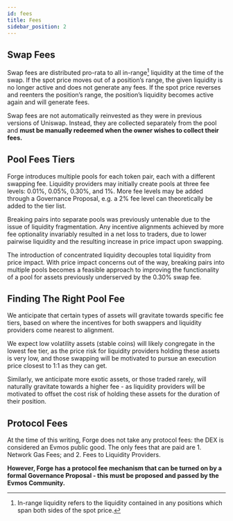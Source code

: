 ```yaml
---
id: fees
title: Fees
sidebar_position: 2
---
```


## Swap Fees

Swap fees are distributed pro-rata to all in-range[^1] liquidity at the time of the swap. If the spot price moves out of a position’s range, the given liquidity is no longer active and does not generate any fees. If the spot price reverses and reenters the position’s range, the position’s liquidity becomes active again and will generate fees.

Swap fees are not automatically reinvested as they were in previous versions of Uniswap. Instead, they are collected separately from the pool and **must be manually redeemed when the owner wishes to collect their fees.**

## Pool Fees Tiers

Forge introduces multiple pools for each token pair, each with a different swapping fee. Liquidity providers may initially create pools at three fee levels: 0.01%, 0.05%, 0.30%, and 1%. More fee levels may be added through a Governance Proposal, e.g. a 2% fee level can theoretically be added to the tier list.

Breaking pairs into separate pools was previously untenable due to the issue of liquidity fragmentation. Any incentive alignments achieved by more fee optionality invariably resulted in a net loss to traders, due to lower pairwise liquidity and the resulting increase in price impact upon swapping.

The introduction of concentrated liquidity decouples total liquidity from price impact. With price impact concerns out of the way, breaking pairs into multiple pools becomes a feasible approach to improving the functionality of a pool for assets previously underserved by the 0.30% swap fee.

## Finding The Right Pool Fee

We anticipate that certain types of assets will gravitate towards specific fee tiers, based on where the incentives for both swappers and liquidity providers come nearest to alignment.

We expect low volatility assets (stable coins) will likely congregate in the lowest fee tier, as the price risk for liquidity providers holding these assets is very low, and those swapping will be motivated to pursue an execution price closest to 1:1 as they can get.

Similarly, we anticipate more exotic assets, or those traded rarely, will naturally gravitate towards a higher fee - as liquidity providers will be motivated to offset the cost risk of holding these assets for the duration of their position.

## Protocol Fees

At the time of this writing, Forge does not take any protocol fees: the DEX is considered an Evmos public good. The only fees that are paid are 1. Network Gas Fees; and 2. Fees to Liquidity Providers.

**However, Forge has a protocol fee mechanism that can be turned on by a formal Governance Proposal - this must be proposed and passed by the Evmos Community.** 

[^1]: In-range liquidity refers to the liquidity contained in any positions which span both sides of the spot price.